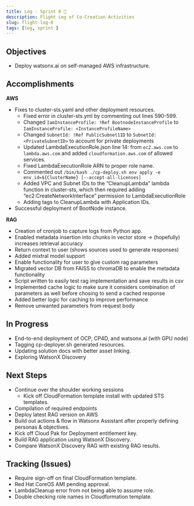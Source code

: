 ```yaml
---
title: Log - Sprint 8 🛫
description: Flight Log of Co-Creation Activities
slug: flight-log-8
tags: [log, sprint ]
---
```


## Objectives

- Deploy watsonx.ai on self-managed AWS infrastructure.

## Accomplishments
**AWS**
- Fixes to cluster-sts.yaml and other deployment resources.
    - Fixed error in cluster-sts.yml by commenting out lines 590-599.
    - Changed ``IamInstanceProfile: !Ref BootnodeInstanceProfile`` to ``IamInstanceProfile: <InstanceProfileName>``
    - Changed ``SubnetId: !Ref PublicSubnet1ID``  to ``SubnetId: <PrivateSubnetID>`` to account for private deployments
    - Updated LambdaExecutionRole.json line 14: from ``ec2.aws.com`` to ``lambda.aws.com`` and added ``cloudformation.aws.com`` of allowed services.
    - Fixed LambdaExecutionRole ARN to proper role name.
    - Commented out ```/bin/bash ./cp-deploy.sh env apply -e env_id=${ClusterName} [--accept-all-licenses]```
    - Added VPC and Subnet IDs to the “CleanupLambda”  lambda function in cluster-sts, which then required adding “ec2:CreateNetworkInterface” permission to LambdaExecutionRole
    - Adding tags to CleanupLambda with Application IDs.
- Successful deployment of BootNode instance.



**RAG**
- Creation of cronjob to capture logs from Python app.
- Enabled metadata insertion into chunks in vector store -> (hopefully) increases retrieval accuracy
- Return context to user (shows sources used to generate responses)
- Added mixtral model support
- Enable functionality for user to give custom rag parameters
- Migrated vector DB from FAISS to chromaDB to enable the metadata functionality
- Script written to easily test rag implementation and save results in csv
- Implemented cache logic to make sure it considers combination of parameters as well before chosing to send a cached response
- Added better logic for caching to improve performance 
- Remove unwanted parameters from request body


## In Progress
- End-to-end deployment of OCP, CP4D, and watsonx.ai (with GPU node)
- Tagging cp-deployer.sh generated resources.
- Updating solution docs with better asset linking.
- Exploring WatsonX Discovery 



## Next Steps
- Continue over the shoulder working sessions
    - Kick off CloudFormation template install with updated STS templates.
- Compilation of required endpoints
- Deploy latest RAG version on AWS
- Build out actions & flow in Watsonx Assistant after properly defining personas & objectives.
- Kick off Cloud Pak for Deployment entitlement key.
- Build RAG application using WatsonX Discovery.
- Compare WatsonX Discovery RAG with existing RAG results.


## Tracking (Issues)
- Require sign-off on final CloudFormation template.
- Red Hat CoreOS AMI pending approval.
- LambdaCleanup error from not being able to assume role.
- Double checking role names in Cloudformation template.


